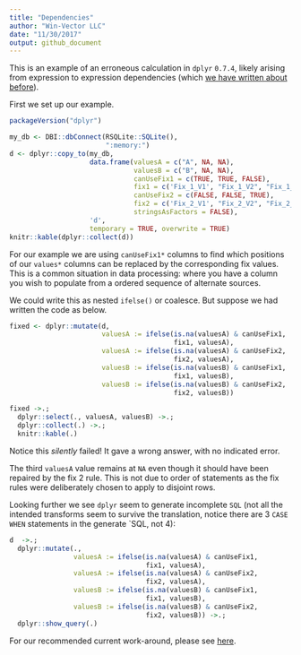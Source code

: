 ```yaml
---
title: "Dependencies"
author: "Win-Vector LLC"
date: "11/30/2017"
output: github_document
---
```


This is an example of an erroneous calculation in `dplyr` `0.7.4`, likely
arising from expression to expression dependencies (which [we have written about
before](http://www.win-vector.com/blog/2017/09/my-advice-on-dplyrmutate/)).

First we set up our example.

```r
packageVersion("dplyr")

my_db <- DBI::dbConnect(RSQLite::SQLite(),
                        ":memory:")
d <- dplyr::copy_to(my_db, 
                    data.frame(valuesA = c("A", NA, NA),
                               valuesB = c("B", NA, NA),
                               canUseFix1 = c(TRUE, TRUE, FALSE),
                               fix1 = c('Fix_1_V1', "Fix_1_V2", "Fix_1_V3"),
                               canUseFix2 = c(FALSE, FALSE, TRUE),
                               fix2 = c('Fix_2_V1', "Fix_2_V2", "Fix_2_V3"),
                               stringsAsFactors = FALSE),
                    'd', 
                    temporary = TRUE, overwrite = TRUE)
knitr::kable(dplyr::collect(d))
```

For our example we are using `canUseFix1*` columns to find which positions
of our `values*` columns can be replaced by the corresponding fix values.
This is a common situation in data processing: where you have a column you
wish to populate from a ordered sequence of alternate sources.

We could write this as nested `ifelse()` or coalesce. But suppose 
we had written the code as below.

```r
fixed <- dplyr::mutate(d,
                       valuesA := ifelse(is.na(valuesA) & canUseFix1, 
                                         fix1, valuesA),
                       valuesA := ifelse(is.na(valuesA) & canUseFix2, 
                                         fix2, valuesA),
                       valuesB := ifelse(is.na(valuesB) & canUseFix1, 
                                         fix1, valuesB),
                       valuesB := ifelse(is.na(valuesB) & canUseFix2, 
                                         fix2, valuesB))

fixed ->.;
  dplyr::select(., valuesA, valuesB) ->.;
  dplyr::collect(.) ->.;
  knitr::kable(.)
```

Notice this *silently* failed! It gave a wrong answer, with no indicated error.

The third `valuesA` value remains at `NA` even though it should 
have been repaired by the fix 2 rule.  This is not due to order of statements as
the fix rules were deliberately chosen to apply to disjoint rows.

Looking further we see `dplyr` seem to generate incomplete `SQL` (not all the 
intended transforms seem to survive the translation, notice there are 3 `CASE WHEN`
statements in the generate `SQL, not 4):

```r
d  ->.;
  dplyr::mutate(.,
                valuesA := ifelse(is.na(valuesA) & canUseFix1, 
                                  fix1, valuesA),
                valuesA := ifelse(is.na(valuesA) & canUseFix2, 
                                  fix2, valuesA),
                valuesB := ifelse(is.na(valuesB) & canUseFix1, 
                                  fix1, valuesB),
                valuesB := ifelse(is.na(valuesB) & canUseFix2, 
                                  fix2, valuesB)) ->.;
  dplyr::show_query(.)
```


For our recommended current work-around, please see [here](http://winvector.github.io/FluidData/DplyrDependencies.html).

